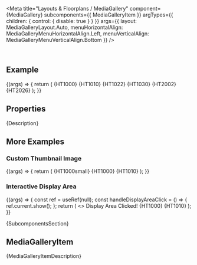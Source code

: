 
<Meta
  title="Layouts & Floorplans / MediaGallery"
  component={MediaGallery}
  subcomponents={{ MediaGalleryItem }}
  argTypes={{
    children: { control: { disable: true } }
  }}
  args={{
    layout: MediaGalleryLayout.Auto,
    menuHorizontalAlign: MediaGalleryMenuHorizontalAlign.Left,
    menuVerticalAlign: MediaGalleryMenuVerticalAlign.Bottom
  }}
/>

<DocsHeader since="0.21.0" />

<br />

## Example

<Canvas>
  <Story name="Default">
    {(args) => {
      return (
        <MediaGallery {...args}>
          <MediaGalleryItem>{HT1000}</MediaGalleryItem>
          <MediaGalleryItem>{HT1010}</MediaGalleryItem>
          <MediaGalleryItem>{HT1022}</MediaGalleryItem>
          <MediaGalleryItem>{HT1030}</MediaGalleryItem>
          <MediaGalleryItem>{HT2002}</MediaGalleryItem>
          <MediaGalleryItem>{HT2026}</MediaGalleryItem>
        </MediaGallery>
      );
    }}
  </Story>
</Canvas>

## Properties

<ArgsTableWithNote story="Default" />

<Markdown>{Description}</Markdown>

## More Examples

### Custom Thumbnail Image

<Canvas>
  <Story name="Custom Thumbnail">
    {(args) => {
      return (
        <MediaGallery {...args}>
          <MediaGalleryItem>
            {HT1000small}
            {HT1000}
          </MediaGalleryItem>
          <MediaGalleryItem disabled>{HT1010}</MediaGalleryItem>
        </MediaGallery>
      );
    }}
  </Story>
</Canvas>

### Interactive Display Area

<Canvas>
  <Story name="Interactive Display Area">
    {(args) => {
      const ref = useRef(null);
      const handleDisplayAreaClick = () => {
        ref.current.show();
      };
      return (
        <>
          <Toast ref={ref}>Display Area Clicked!</Toast>
          <MediaGallery {...args} interactiveDisplayArea onDisplayAreaClick={handleDisplayAreaClick}>
            <MediaGalleryItem>{HT1000}</MediaGalleryItem>
            <MediaGalleryItem selected>{HT1010}</MediaGalleryItem>
          </MediaGallery>
        </>
      );
    }}
  </Story>
</Canvas>

<Markdown>{SubcomponentsSection}</Markdown>

## MediaGalleryItem

<Markdown>{MediaGalleryItemDescription}</Markdown>

<Footer />
